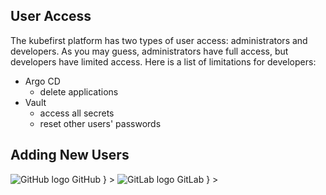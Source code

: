 
## User Access

The kubefirst platform has two types of user access: administrators and developers. As you may guess, administrators have full access, but developers have limited access. Here is a list of limitations for developers:

- Argo CD
  - delete applications
- Vault
  - access all secrets
  - reset other users' passwords

## Adding New Users

<Tabs groupId="git_provider" defaultValue="github" queryString>
    <TabItem
      attributes={{className: styles.github}}
      value="github"
      label={
        <div className="git-tab">
          <img src="https://assets.kubefirst.com/console/github.svg" alt="GitHub logo" />
          <span>GitHub</span>
        </div>
      }
    >
      <GitHubUserCreation cloud={props.cloud} />
    </TabItem>
    <TabItem
      value="gitlab"
      attributes={{className: styles.gitlab}}
      label={
        <div className="git-tab">
          <img src="https://assets.kubefirst.com/console/gitlab.svg" alt="GitLab logo" />
          <span>GitLab</span>
        </div>
      }
    >
      <GitLabUserCreation cloud={props.cloud} />
    </TabItem>
</Tabs>
